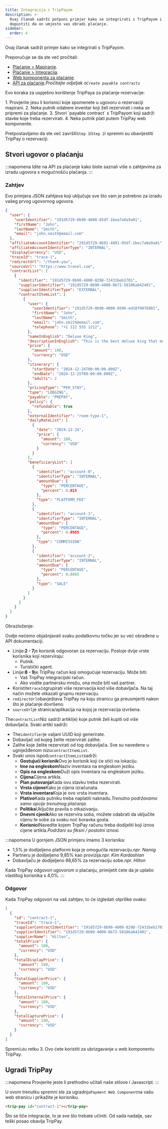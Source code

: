 ```yaml
---
title: Integracija s TripPayom
description: >-
  Ovaj članak sadrži potpuni primjer kako se integrirati s TripPayom i kako
  dopustiti da on umjesto vas obradi plaćanje.
sidebar:
  order: 4
---
```


Ovaj članak sadrži primjer kako se integrirati s TripPayom.

Preporučuje se da ste već pročitali:

* [Plaćanje > Mapiranje](/payment/mapping).
* [Plaćanje > Integracija](/payment/integration).
* [Web komponenta za plaćanje](/developers/web-components/#payment).
* [API za plaćanje](/developers/apis/#payment-api).*Pročitajte odjeljak o`Create payable contracts`*

Evo koraka za uspješno korištenje TripPaya za plaćanje rezervacije:

<Steps>
  1. Provjerite jesu li korisnici koje spomenete u ugovoru o rezervaciji mapirani.
  2. Neka putnik odabere inventar koji želi rezervirati i neka se pripremi za plaćanje.
  3. Stvori `payable contract` s TripPayom koji sadrži stavke koje treba rezervirati.
  4. Neka putnik plati putem TripPay web komponente.
</Steps>


Pretpostavljamo da ste već završili`Step 1`i`Step 2`i spremni su obavijestiti TripPay o rezervaciji.

## Stvori ugovor o plaćanju

:::napomena
Idite na API za plaćanje kako biste saznali više o zahtjevima za izradu ugovora s mogućnošću plaćanja.
:::

### Zahtjev

Evo primjera JSON zahtjeva koji uključuje sve što vam je potrebno za izradu vašeg prvog ugovornog ugovora.

```json {3-6, 8-9}
{
  "user": {
    "userIdentifier": "191d5729-0b90-4000-85df-1bea7a6e9a01",
    "firstName": "John",
    "lastName": "Smith",
    "email": "john.smith@email.com"
  },
  "affiliateAccountIdentifier": "291d5729-0b91-4001-95df-2bec7a6e9a01",
  "affiliateAccountIdentifierType": "INTERNAL",
  "displayCurrency": "USD",
  "traceId": "trace-1",
  "redirectUrl": "/thank-you",
  "sourceUrl": "https://www.travel.com",
  "contractList": [
    {
      "identifier": "191d5729-0b90-4000-8298-72431beb1701",
      "supplierIdentifier": "191d5729-0b90-4000-8b72-58186a642401",
      "supplierIdentifierType": "EXTERNAL",
      "contractItemList": [
        {
          "user": {
            "userIdentifier": "191d5729-0b90-4000-8596-ed18f9876801",
            "firstName": "John",
            "lastName": "Smith",
            "email": "john.smith@email.com",
            "telephone": "+1 212 555 1212",
          },
          "nameInEnglish": "Deluxe King",
          "descriptionInEnglish": "This is the best deluxe king that money can buy.",
          "price": {
            "amount": 100,
            "currency": "USD"
          },
          "itinerary": {
            "startDate": "2024-12-24T00:00:00.000Z",
            "endDate": "2024-12-25T00:00:00.000Z",
            "adults": 2
          },
          "pricingType": "PER_STAY",
          "type": "LODGING",
          "payable": "PREPAY",
          "policy": {
            "refundable": true
          },
          "externalIdentifier": "room-type-1",
          "dailyRateList": [
            {
              "date": "2024-12-24",
              "price": {
                "amount": 100,
                "currency": "USD"
              }
            }
          ],
          "beneficiaryList": [
            {
              "identifier": "account-0",
              "identifierType": "INTERNAL",
              "amountDue": {
                "type": "PERCENTAGE",
                "percent": 0.015
              },
              "type": "PLATFORM_FEE"
            },
            {
              "identifier": "account-1",
              "identifierType": "INTERNAL",
              "amountDue": {
                "type": "PERCENTAGE",
                "percent": 0.0985
              },
              "type": "COMMISSION"
            },
            {
              "identifier": "account-2",
              "identifierType": "INTERNAL",
              "amountDue": {
                "type": "PERCENTAGE",
                "percent": 0.8865
              },
              "type": "SALE"
            }
          ]
        }
      ]
    }
  ]
}
```

Obrazloženje:

Ovdje nećemo objašnjavati svaku podatkovnu točku jer su već obrađene u API dokumentaciji.

* Linije:**2 - 7**je korisnik odgovoran za rezervaciju. Postoje dvije vrste korisnika koji rezerviraju:
  * Putnik.
  * Turistički agent.
* Linije:**8 - 9**je TripPay račun koji omogućuje rezervaciju. Može biti:
  * Vaš TripPay integracijski račun.
  * Ako vodite partnersku mrežu, ona može biti vaš partner.
* Koristite`traceId`grupirati više rezervacija kod više dobavljača. Na taj način možete otkazati grupnu rezervaciju.
* `redirectUrl`obavještava TripPay na koju stranicu ga preusmjeriti nakon što je plaćanje dovršeno.
* `sourceUrl`je stranica/aplikacija na kojoj je rezervacija izvršena.

The`contractList`Niz sadrži artikl(e) koje putnik želi kupiti od više dobavljača. Svaki artikl sadrži:

* The`identifier`je valjani UUID koji generirate.
* Dobavljač od kojeg želite rezervirati zalihe.
* Zalihe koje želite rezervirati od tog dobavljača. Sve su navedene u ugniježđenom nizu`contractItemList`.
* Svaki unos ispod`contractItemList`sadrži:
  * **Gostujući korisnik**Ovo je korisnik koji će stići na lokaciju.
  * **Ime na engleskom**Naziv inventara na engleskom jeziku.
  * **Opis na engleskom**Duži opis inventara na engleskom jeziku.
  * **Cijena**Cijena artikla.
  * **Plan putovanja**Kada ovu stavku treba rezervirati.
  * **Vrsta cijene**Kako je cijena izračunata.
  * **Vrsta inventara**Koja je ovo vrsta inventara.
  * **Plativo**Kada putniku treba naplatiti naknadu.*Trenutno podržavamo samo opcije trenutnog plaćanja.*
  * **Politika**Uključite pravila o otkazivanju.
  * **Dnevni cjenik**Ako se rezervira soba, možete odabrati da uključite cijenu te sobe za svaku noć boravka gosta.
  * **Korisnici**Navedite kojem TripPay računu treba dodijeliti koji iznos cijene artikla.*Podržani su fiksni / postotni iznosi.*

:::napomena
U gornjem JSON primjeru imamo 3 korisnika:

* 1,5% je dodijeljeno platformi koja je omogućila rezervaciju.*npr. Namig*
* Partneru je dodijeljeno 9,85% kao provizija.*npr. Kim Kardashian*
* Dobavljaču je dodijeljeno 88,65% za rezervaciju sobe.*npr. Hilton*

Kada TripPay odgovori ugovorom o plaćanju, primijetit ćete da je uplatio vlastitog korisnika s 4,0%. :::

### Odgovor

Kada TripPay odgovori na vaš zahtjev, to će izgledati otprilike ovako:

```json {3}
[
  {
    "id": "contract-1",
    "traceId": "trace-1",
    "supplierContractIdentifier": "191d5729-0b90-4000-8298-72431beb1701",
    "supplierIdentifier": "191d5729-0b90-4000-8b72-58186a642401",
    "supplierName": "Hilton",
    "totalPrice": {
      "amount": 100,
      "currency": "USD"
    },
    "totalDisplayPrice": {
      "amount": 100,
      "currency": "USD"
    },
    "totalSupplierPrice": {
      "amount": 100,
      "currency": "USD"
    },
    "totalInternalPrice": {
      "amount": 100,
      "currency": "USD"
    },
    "totalCapturePrice": {
      "amount": 100,
      "currency": "USD"
    }
  }
]
```

Spremi`id`u retku 3. Ovo ćete koristiti za ubrizgavanje u web komponentu TripPay.

## Ugradi TripPay

:::napomena
Provjerite jeste li prethodno učitali naše stilove i Javascript.
:::

U ovom trenutku spremni ste za ugradnju`Payment Web Component`na vašu web stranicu i prikažite je korisniku.

```html
<trip-pay id="contract-1"></trip-pay>
```

Što se tiče integracije, to je sve što trebate učiniti. Od sada nadalje, sav teški posao obavlja TripPay.

